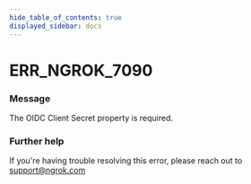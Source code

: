 ```yaml
---
hide_table_of_contents: true
displayed_sidebar: docs
---
```



# ERR_NGROK_7090

### Message

The OIDC Client Secret property is required.

### Further help

If you're having trouble resolving this error, please reach out to [support@ngrok.com](mailto:support@ngrok.com?subject=Help%20with%20ERR_NGROK_7090)

<ErrorDetails error="err_ngrok_7090" />
